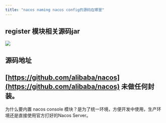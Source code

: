 ```yaml
---
title: "nacos naming nacos config的源码在哪里"
---
```




## register 模块相关源码jar 
![](https://cdn.nlark.com/yuque/0/2020/png/283679/1600327643481-34286459-290d-4d7a-aa43-3079574bbb51.png#align=left&display=inline&height=139&margin=%5Bobject%20Object%5D&name=image.png&originHeight=278&originWidth=1186&size=67083&status=done&style=none&width=593)



## 源码地址
## [https://github.com/alibaba/nacos](https://github.com/alibaba/nacos) 未做任何封装。




为什么要内置 nacos console 模块？是为了统一环境，方便开发中使用，生产环境还是直接使用官方打好的Nacos Server。

